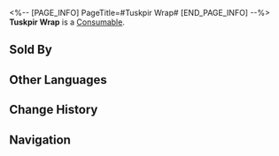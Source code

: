 <%-- [PAGE_INFO]
PageTitle=#Tuskpir Wrap#
[END_PAGE_INFO] --%>
{{Item Infobox
|id          = 408201
|image       = Item Tuskpir Wrap.png
|type        = Consumable
|invCategory = Consumables
|rarity      = 1
|effect      = Upon use, immediately heals a target ally for 20% of their Max HP.
|description = A cake roll that is too cute to eat.<br />It gets its name from the beautiful texture on the roll that resembles a tuskpir's fur.
|source1     = [[Food Stall]]
}}
{{Description|''"This cake roll is so cute and looks like a tuskpir!"''<br />''"It's actually made of tuskpirs."''<br />''"???"''}}
'''Tuskpir Wrap''' is a [[Consumable]].

==Sold By==
{{Shop Availability}}

==Other Languages==
{{Other Languages
|en   = Tuskpir Wrap
|zhs  = 貘馍卷
|zht  = 貘饃卷
|ja   = 獏巻き
|ko   = 몽맥 롤빵
|es   = Enrollado de colmipir
|fr   = Wrap de tapir
|ru   = Клыкопирулет
|th   = Tuskpir Wrap
|vi   = Da Heo Cuốn
|de   = Tapirrolle
|id   = Tuskpir Wrap
|pt   = Enroladinho de Fantapir
}}

==Change History==
{{Change History|2.0}}

==Navigation==
{{Consumable Navbox}}